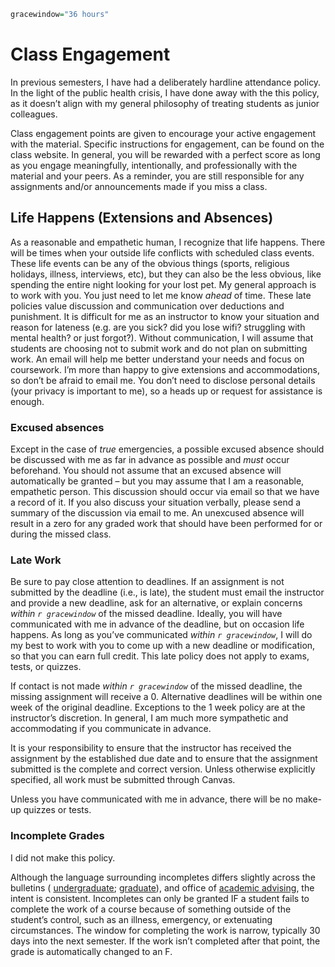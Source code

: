```r
gracewindow="36 hours"
```

# Class Engagement

In previous semesters, I have had a deliberately hardline attendance policy. 
In the light of the public health crisis, I have done away with the this policy, as it doesn't align with my general philosophy of treating students as junior colleagues. 

Class engagement points are given to encourage your active engagement with the material. 
Specific instructions for engagement, can be found on the class website. In general, you will be rewarded with a perfect score as long as you engage meaningfully, intentionally, and professionally with the material and your peers. As a reminder, you are still responsible for any assignments and/or announcements made if you miss a class.


## Life Happens (Extensions and Absences)

As a reasonable and empathetic human, I recognize that life happens. 
There will be times when your outside life conflicts with scheduled class events. 
These life events can be any of the obvious things (sports, religious holidays, illness, interviews, etc), but they can also be the less obvious, like spending the entire night looking for your lost pet. 
My general approach is to work with you. You just need to let me know *ahead* of time. 
These late policies value discussion and communication over deductions and punishment. 
It is difficult for me as an instructor to know your situation and reason for lateness (e.g. are you sick? did you lose wifi? struggling with mental health? or just forgot?). 
Without communication, I will assume that students are choosing not to submit work and do not plan on submitting work. 
An email will help me better understand your needs and focus on coursework. 
I'm more than happy to give extensions and accommodations, so don't be afraid to email me. 
You don't need to disclose personal details (your privacy is important to me), so a heads up or request for assistance is enough.


### Excused absences

Except in the case of *true* emergencies, a possible excused absence should be discussed with me as far in advance as possible and *must* occur beforehand. 
You should not assume that an excused absence will automatically be granted -- but you may assume that I am a reasonable, empathetic person. 
This discussion should occur via email so that we have a record of it.
If you also discuss your situation verbally, please send a summary of the discussion via email to me. 
An unexcused absence will result in a zero for any graded work that should have been performed for or during the missed class. 


### Late Work

Be sure to pay close attention to deadlines. 
If an assignment is not submitted by the deadline (i.e., is late), the student must email the instructor and provide a new deadline, ask for an alternative, or explain concerns *within `r gracewindow`* of the missed deadline. 
Ideally, you will have communicated with me in advance of the deadline, but on occasion life happens. 
As long as you've communicated *within `r gracewindow`*, I will do my best to work with you to come up with a new deadline or modification, so that you can earn full credit. 
This late policy does not apply to exams, tests, or quizzes.

If contact is not made *within `r gracewindow`* of the missed deadline, the missing assignment will receive a 0. 
Alternative deadlines will be within one week of the original deadline. 
Exceptions to the 1 week policy are at the instructor's discretion. 
In general, I am much more sympathetic and accommodating if you communicate in advance. 

It is your responsibility to ensure that the instructor has received the assignment by the established due date and to ensure that the assignment submitted is the complete and correct version. 
Unless otherwise explicitly specified, all work must be submitted through Canvas.

Unless you have communicated with me in advance, there will be no make-up quizzes or tests.


### Incomplete Grades

I did not make this policy. 

Although the language surrounding incompletes differs slightly across the bulletins ( [undergraduate](https://bulletin.wfu.edu/undergraduate/procedures/exams-grading/#:~:text=Incomplete%20Grade); [graduate](https://bulletin.wfu.edu/graduate/procedures/grading/#:~:text=Grade%20of%20I)), and office of [academic advising]( https://advising.wfu.edu/academic-challenges/incompletes/), the intent is consistent. 
Incompletes can only be granted IF a student fails to complete the work of a course because of something outside of the student's control, such as an illness, emergency, or extenuating circumstances. The window for completing the work is narrow, typically 30 days into the next semester. If the work isn't completed after that point, the grade is automatically changed to an F. 


